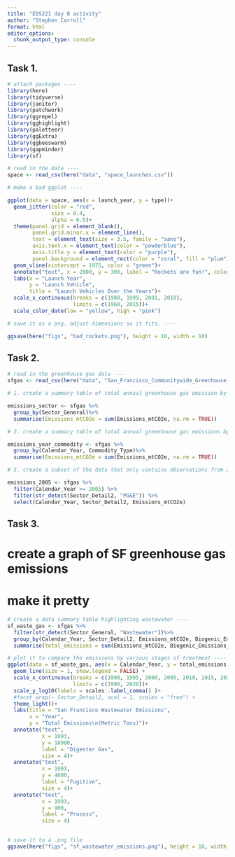 ```yaml
---
title: "EDS221 day 8 activity"
author: "Stephen Carroll"
format: html
editor_options: 
  chunk_output_type: console
---
```


## Task 1.
```r
# attach packages ----
library(here)
library(tidyverse)
library(janitor)
library(patchwork)
library(ggrepel)
library(gghighlight)
library(paletteer)
library(ggExtra)
library(ggbeeswarm)
library(gapminder)
library(sf)
```

```r
# read in the data ----
space <- read_csv(here("data", "space_launches.csv"))
```

```r
# make a bad ggplot ----

ggplot(data = space, aes(x = launch_year, y = type))+
  geom_jitter(color = "red", 
              size = 0.4,
              alpha = 0.5)+
  theme(panel.grid = element_blank(),
        panel.grid.minor.x = element_line(),
        text = element_text(size = 3.5, family = "sans"),
        axis.text.x = element_text(color = "powderblue"),
        axis.title.y = element_text(color = "purple"),
        panel.background = element_rect(color = "coral", fill = "plum"))+
  geom_vline(xintercept = 1975, color = "green")+
  annotate("text", x = 2000, y = 300, label = "Rockets are fun!", color = "orange")+
  labs(x = "Launch Year", 
       y = "Launch Vehicle",
       title = "Launch Vehicles Over the Years")+
  scale_x_continuous(breaks = c(1980, 1999, 2001, 2010),
                     limits = c(1960, 2015))+
  scale_color_date(low = "yellow", high = "pink")
```

```r
# save it as a png. adjust dimensions so it fits. ----

ggsave(here("figs", "bad_rockets.png"), height = 10, width = 10)
```

## Task 2. 
```r
# read in the greenhouse gas data ----
sfgas <- read_csv(here("data", "San_Francisco_Communitywide_Greenhouse_Gas_Inventory.csv"))
```

```r
# 1. create a summary table of total annual greenhouse gas emission by sector_general ----

emissions_sector <- sfgas %>%
  group_by(Sector_General)%>%
  summarise(Emissions_mtCO2e = sum(Emissions_mtCO2e, na.rm = TRUE))
```

```r
# 2. create a summary table of total annual greenhouse gas emissions by year and commodity type ----

emissions_year_commodity <- sfgas %>%
  group_by(Calendar_Year, Commodity_Type)%>%
  summarise(Emissions_mtCO2e = sum(Emissions_mtCO2e, na.rm = TRUE))
```

```r
# 3. create a subset of the data that only contains observations from 2005 on where sector_detail2 contains the pattern "PG&E" then limit to columns Calendar_Year, Sector_Detail2, and Emissions_mtCO2e

emissions_2005 <- sfgas %>%
  filter(Calendar_Year >= 2005) %>%
  filter(str_detect(Sector_Detail2, "PG&E")) %>%
  select(Calendar_Year, Sector_Detail2, Emissions_mtCO2e)
```

## Task 3.
# create a graph of SF greenhouse gas emissions
# make it pretty

```r
# create a data summary table highlighting wastewater ----
sf_waste_gas <- sfgas %>%
  filter(str_detect(Sector_General, "Wastewater"))%>%
  group_by(Calendar_Year, Sector_Detail2, Emissions_mtCO2e, Biogenic_Emissions_mtCO2e)%>%
  summarise(total_emissions = sum(Emissions_mtCO2e, Biogenic_Emissions_mtCO2e, na.rm = TRUE))
```



```r
# plot it to compare the emissions by various stages of treatment ----
ggplot(data = sf_waste_gas, aes(x = Calendar_Year, y = total_emissions, color = Sector_Detail2)) +
  geom_line(size = 1, show.legend = FALSE) +
  scale_x_continuous(breaks = c(1990, 1995, 2000, 2005, 2010, 2015, 2020),
                     limits = c(1990, 2020))+
  scale_y_log10(labels = scales::label_comma() )+
  #facet_wrap(~ Sector_Detail2, ncol = 1, scales = "free") +
  theme_light()+
  labs(title = "San Francisco Wastewater Emissions", 
       x = "Year",
       y = "Total Emissions\n(Metric Tons)")+
  annotate("text", 
           x = 1993, 
           y = 18000, 
           label = "Digester Gas",
           size = 4)+
  annotate("text",
           x = 1993, 
           y = 4000, 
           label = "Fugitive", 
           size = 4)+
  annotate("text",
           x = 1993, 
           y = 900, 
           label = "Process", 
           size = 4)
  
```

```r
# save it to a .png file
ggsave(here("figs", "sf_wastewater_emissions.png"), height = 10, width = 10)
```


